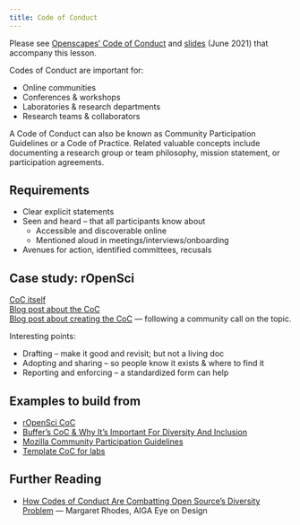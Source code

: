 ```yaml
---
title: Code of Conduct
---
```


Please see [Openscapes' Code of Conduct](https://openscapes.org/code-of-conduct) and [slides](https://docs.google.com/presentation/d/11816HbwRCvnr8dFXkk8UqfSy_0O4svEoFFFyHOZ0IBE/) (June 2021) that accompany this lesson.

```{=html}
<!--- other resources
https://mozilla.github.io/open-leadership-training-series/articles/building-communities-of-contributors/write-a-code-of-conduct/
https://internethealthreport.org/2019/codes-of-conduct-in-open-source-communities/

--->
```
Codes of Conduct are important for:

-   Online communities
-   Conferences & workshops
-   Laboratories & research departments
-   Research teams & collaborators

A Code of Conduct can also be known as Community Participation Guidelines or a Code of Practice. Related valuable concepts include documenting a research group or team philosophy, mission statement, or participation agreements.

## Requirements

-   Clear explicit statements
-   Seen and heard – that all participants know about
    -   Accessible and discoverable online
    -   Mentioned aloud in meetings/interviews/onboarding
-   Avenues for action, identified committees, recusals

## Case study: rOpenSci

[CoC itself](https://ropensci.org/code-of-conduct/)\
[Blog post about the CoC](https://ropensci.org/blog/2019/01/14/conduct/)\
[Blog post about creating the CoC](https://ropensci.org/blog/2016/12/21/commcallv12-review-coc/) — following a community call on the topic.

Interesting points:

-   Drafting – make it good and revisit; but not a living doc
-   Adopting and sharing – so people know it exists & where to find it
-   Reporting and enforcing – a standardized form can help

## Examples to build from

-   [rOpenSci CoC](https://ropensci.org/code-of-conduct/)
-   [Buffer's CoC & Why It’s Important For Diversity And Inclusion](https://open.buffer.com/code-of-conduct/)
-   [Mozilla Community Participation Guidelines](https://www.mozilla.org/en-US/about/governance/policies/participation/)
-   [Template CoC for labs](https://github.com/dasaderi/Lab_CoC_templates/blob/master/CODE_OF_CONDUCT.md)

## Further Reading

-   [How Codes of Conduct Are Combatting Open Source’s Diversity Problem](https://eyeondesign.aiga.org/are-codes-of-conduct-changing-the-diversity-stats-in-open-source/) — Margaret Rhodes, AIGA Eye on Design

```{=html}
<!---

Radical gradualism RBG

seaside chats a great thing to help onboard.  

Onboarding:::: they won't know what questions to ask. Provide structure. And be deliberate about the culture. Have you tried to instill culture, or hoping it will be organic? Have to build trust and be intentional - Angela Bassa 

- Chaos monkeys -- resilience in teams like Netflix. Still give a product. Like teams: maternity leave, confs--- enable them but don't have your system fail without them

Also, offboarding.

Examples: 

- our lab codes, in these preferred languages. 
- we have shared practices for where we store data, etc, and we help each other learn 

ADC coc:
https://docs.google.com/document/d/1g5VKoKkxAcP-hm_25KJnpG3pZSkqfdOU1iFPyTjCT2s/edit

"hackathon" "documentation party". We are smart people, we have good logic. Document so that you remember, and others as well.

Folder structure: think forward and organize things in a way that would make them easier to share




First off, I love "Fishbowl" chats! That is awesome.

You can see what feels right to you but I would suggest keeping the separate. It might make sense to have the coding club less frequently; we started off as 1x/month but our Seaside Chats are each week. Here are some reasons I think it's good to have them separate – and I'll think more about this too and we can discuss more as a group (I was planning to introduce this in Cohort Calls in a few weeks but I can bump it forward too).

Fishbowl is a place to discuss things that are more lab-specific
Purpose: create deliberate lab culture and have shared organization and approaches to more fluidly as a lab (despite studying different things) and make onboarding easier for everyone
Process: discussion built off of a specific topic that someone may have spent time preparing
Examples:

        where we keep data
        how we share code with Malin and each other
        how we onboard new team members
        skill-share lab-specific techniques (genomics packages, etc)
        I have some code on X technique/stats/model I'd love to walk through
        I'm making a figure and would love feedback


Coding club is a place to skill-share to learn new coding/data science skills hands-on through tutorials. Not lab-specific; it can start with you but great if you can draw interest from others on campus and grow (which you will!). Great to include others outside your lab because 1) people outside your lab will have different skills to share so you'll have bigger pool from which to learn 2) the more people on campus with these skills the more people you have to ask for help 3) distributes time involved leading outside of your lab if others are able to teach sessions
Purpose: learn new skills not unique to your lab. Note: you don't need to create tutorials on your own; re-use other people's from online. I can help you find what you need.
Examples:

        learn R/Python/etc
        learn package X, Y, Z (there are always awesome packages coming out: text analysis, reading data directly from google sheets, scraping data from urls or PDFs, spatial analysis, tidying model output so you can plot it easily, etc)
        learn GitHub
        set up GitHub with R, practice collaborating

I hope this helps! Let me know if you want me to talk more about this. Our coding club called Eco-Data-Science actually is teaching text analysis in R on Feb 5 and you can Zoom in to see what it's like, or to code along if you'd like!

--->
```
